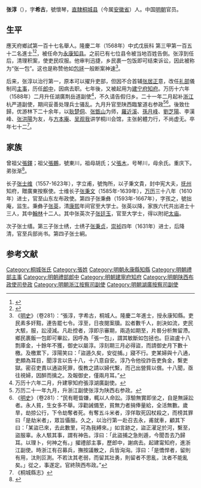 {{Otheruses|other=名为張淳的其他人物|張淳}}
{{明清人物信息框
| 姓名 = 張淳
| 原名 =
| 圖片名稱= 
| 圖片大小 =
| 圖片說明 = 
| 最高職務 = 陝西布政使司右参政
| 國家 = 大明 
| 爵位 =
| 籍貫 = 直隸安慶府桐城縣
| 族裔 = 
| 字號 = 字希古
| 諡號 =
| 出生日期 = 嘉靖十九年四月十九日
| 出生地點 = <!---直隸安慶府桐城縣--->
| 逝世日期 = 萬曆三十九年
| 逝世地點 =
| 墓葬 =
| 配偶 = 娶尹氏
| 親屬 = （子）张士维、张士缙、张士绣、张士絅
| 出身 =
* 隆慶元年丁卯科舉人
* 隆慶二年戊辰科同進士出身
| 經歷 =
| 著作 = 
}}
'''张淳'''（{{bd|1540年||1611年|}}），字'''希古'''，號懷琴，[[南直隸|直隸]][[桐城县|桐城县]]（今属[[安徽省|安徽省]]）人。中国[[明朝|明朝]]官员。

==生平==
應天府鄉試第一百十七名舉人。隆慶二年（1568年）中式戊辰科<!---會試第三百二十名--->第三甲第一百五十二名進士<ref>{{Cite book|title=《皇明贡举考》卷五|last=（明）[[张朝瑞|张朝瑞]]|first=|publisher=《续修四库全书》史部第828册|year=|isbn=|location=|pages=}}</ref><ref>{{Cite book|title=贡举志五种 上|last=鲁小俊，江俊伟著|first=|publisher=武汉：武汉大学出版社|year=2009|isbn=978-7-307-07043-1|location=|pages=}}</ref>，被任命为[[永康县|永康]][[知县|知县]]。之前已有七位县令被当地百姓告倒。张淳到任后，清理积案，使吏民叹服。他审判迅捷，乡民裹一包饭即可结束诉讼，因此被称为“张一包”。这也是称赞他如[[包拯|包拯]]一般断案神速<ref>《[[明史|明史]]》（卷281）：“張淳，字希古，桐城人。隆慶二年進士，授永康知縣。吏民素多奸黠，連告罷七令。淳至，日夜閱案牘。訟者數千人，剖決如流，吏民大駭，服，訟浸減。凡赴控者，淳即示審期，兩造如期至，片晷分析無留滯。鄉民裹飯一包即可畢訟，因呼為「張一包」，謂其敏斷如包拯也。巨盜盧十八剽庫金，十餘年不獲，御史以屬淳。淳刻期三月必得盜，而請御史月下數十檄。及檄累下，淳陽笑曰：「盜遁久矣，安從捕。」寢不行。吏某婦與十八通，吏頗為耳目，聞淳言以告十八，十八意自安。淳乃令他役詐告吏負金，繫吏獄。密召吏責以通盜死罪，復教之請以婦代繫，而己出營貲以償。十八聞，亟往視婦，因醉而擒之。及報御史，僅兩月耳。”</ref>。

后来，张淳以治行第一，原本可以擢升吏部，但因不合首辅[[张居正|张居正]]意，改任[[礼部|礼部]]儀制司[[主事|主事]]，历任[[郎中_(官职)|郎中]]，因病去职。七年後，又被起用为[[建宁府|建宁府]][[知府|知府]]。万历十六年（1588年）二月升任湖廣荆岳道副使<ref>万历十六年二月，升建寧知府張淳湖廣副使。</ref>，不久请告假归乡。二十一年二月起补[[浙江|浙江]]杭严道副使，期间妥善处理兵士骚乱。九月升官至陕西臨鞏道右参政<ref>万历二十一年九月，升浙江副使张淳为陕西右参政。</ref><ref>《[[明史|明史]]》（卷281）：“民有睚眥嫌，輒以人命訟。淳驗無實即坐之，自是無誣訟者。永人貧，生女多不舉。淳勸誡備至，貧無力者捐俸量給，全活無數。歲旱，劫掠公行，下令劫奪者死。有奪五斗米者，淳佯取死囚杖殺之，而榜其罪曰「是劫米者」，眾旨懾服。久之，以治行第一赴召去永，甫就車，顧其下曰：「某盜已來，去此數里，可為我縛來。」如言跡之，盜正濯足於河，繫至，盜服辜。永人駭其事，謂有神告。淳曰：「此盜捕之急則遁，今聞吾去乃歸耳。以理卜，何神之有。」擢禮部主事，歷郎中，謝病去。起建甯知府，進浙江副使。時浙江有召募兵，撫按議散之，兵皆洶洶。淳曰：「是憍悍者，留則有用，汰則叵測。不若汰其老弱，而留其壯勇，則留者不思亂，汰者不能亂矣。」從之，事遂定。官終陝西布政。”</ref>。後致仕歸，优游林下二十余年，以[[耿定向|耿楚侗]]、[[张绪|张甑山]]为师，[[羅汝芳|羅近溪]]、[[孫鑛|孫月峰]]、[[劉應麒|劉芝陽]]、李漢峰、[[张位|张洪陽]]为友，与[[方學漸|方本庵]]、[[吴应宾|吴观我]]讲学桐川会馆，主张躬體力行，不尚虚无。卒年七十二<ref>《桐城縣志》</ref>。

==家族==
曾祖父[[張鐸|張鐸]]；祖父[[張鵬|張鵬]]，號東川，祖母胡氏；父[[張木|張木]]，号琴川，母余氏。重庆下。弟张渐<ref>{{Cite book|title=天一阁藏明代科举录选刊 登科录 点校本|last=龚延明主编|first=|publisher=宁波出版社|year=2016|isbn=978-7-5526-2320-8|location=宁波|pages=|quote=《天一閣藏明代科舉錄選刊.登科錄》之《隆慶二年戊辰科登科錄》}}</ref>。

长子[[张士维|张士维]]（1557-1623年），字立甫，號恂所，以子秉文貴，封中宪大夫，[[抚州|抚州]]知府，贈廣東按察使。士维长子[[张秉文|张秉文]]（1585年-1639年），[[万历|万历]]三十八年（1610年）进士，官至山东左布政使。第四子张秉彝（1593年-1667年），字孩之，號拙庵，监生。秉彝子[[张英_(清朝)|张英]]，清[[康熙|康熙]]年间官至大学士。张英以降，家族六代共出进士十三人，其中[[翰林|翰林]]十二人。其中张英次子[[张廷玉|张廷玉]]，官至大学士，得以附祀[[太庙|太庙]]。

次子张士缙。第三子张士绣，士绣子[[张秉贞|张秉贞]]，[[崇祯|崇祯]]四年（1631年）进士，后降清，官至兵部尚书。第四子张士絅。

==参考文献==
{{wikisource|明史/卷281}}
{{reflist}}

{{start box}}
{{s-off}}
{{succession box|[[徐秋鹗|徐秋鹗]]|[[陈瑫|陈瑫]]|[[福建|福建]][[建宁府|建宁府]][[知府|知府]]|<small>万历十一年－万历十七年<br>（1583年－1589年）</small>}}
{{end box}}

{{隆慶二年戊辰科殿試金榜}}

{{Authority control}}

{{DEFAULTSORT:Zhang張}}
[[Category:桐城张氏|Category:桐城张氏]]
[[Category:張姓|Category:張姓]]
[[Category:明朝永康縣知縣|Category:明朝永康縣知縣]]
[[Category:明朝禮部主事|Category:明朝禮部主事]]
[[Category:明朝禮部郎中|Category:明朝禮部郎中]]
[[Category:明朝建寧府知府|Category:明朝建寧府知府]]
[[Category:明朝陕西布政使司參政|Category:明朝陕西布政使司參政]]
[[Category:明朝浙江按察司副使|Category:明朝浙江按察司副使]]
[[Category:明朝湖廣按察司副使|Category:明朝湖廣按察司副使]]